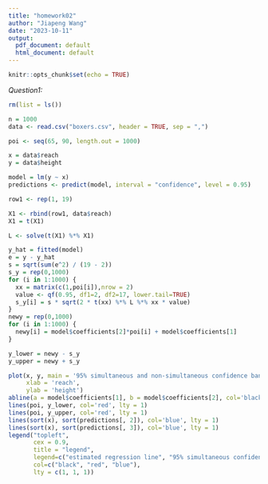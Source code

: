 ```yaml
---
title: "homework02"
author: "Jiapeng Wang"
date: "2023-10-11"
output:
  pdf_document: default
  html_document: default
---
```


```r
knitr::opts_chunk$set(echo = TRUE)
```
*Question1:*

```r
rm(list = ls()) 

n = 1000
data <- read.csv("boxers.csv", header = TRUE, sep = ",")

poi <- seq(65, 90, length.out = 1000)

x = data$reach
y = data$height

model = lm(y ~ x)
predictions <- predict(model, interval = "confidence", level = 0.95)

row1 <- rep(1, 19)

X1 <- rbind(row1, data$reach)
X1 = t(X1)

L <- solve(t(X1) %*% X1)

y_hat = fitted(model)
e = y - y_hat
s = sqrt(sum(e^2) / (19 - 2))
s_y = rep(0,1000)
for (i in 1:1000) {
  xx = matrix(c(1,poi[i]),nrow = 2)
  value <- qf(0.95, df1=2, df2=17, lower.tail=TRUE)
  s_y[i] = s * sqrt(2 * t(xx) %*% L %*% xx * value)
}
newy = rep(0,1000)
for (i in 1:1000) {
  newy[i] = model$coefficients[2]*poi[i] + model$coefficients[1]
}

y_lower = newy - s_y
y_upper = newy + s_y

plot(x, y, main = '95% simultaneous and non-simultaneous confidence bands for boxer data', 
     xlab = 'reach',
     ylab = 'height')
abline(a = model$coefficients[1], b = model$coefficients[2], col='black') 
lines(poi, y_lower, col='red', lty = 1)
lines(poi, y_upper, col='red', lty = 1)
lines(sort(x), sort(predictions[, 2]), col='blue', lty = 1)
lines(sort(x), sort(predictions[, 3]), col='blue', lty = 1)
legend("topleft", 
       cex = 0.9,
       title = "legend",
       legend=c("estimated regression line", "95% simultaneous confidence bands", "95% non-simultaneous confidence bands"), 
       col=c("black", "red", "blue"), 
       lty = c(1, 1, 1))

```

